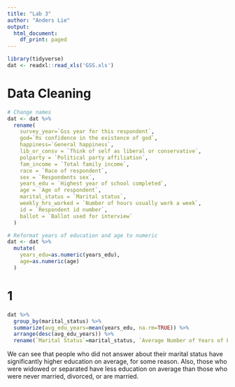 ```yaml
---
title: "Lab 3"
author: "Anders Lie"
output:
  html_document:
    df_print: paged
---
```


```r
library(tidyverse)
dat <- readxl::read_xls('GSS.xls')
```

# Data Cleaning
```r
# Change names
dat <- dat %>%
  rename(
    survey_year=`Gss year for this respondent`,
    god=`Rs confidence in the existence of god`,
    happiness=`General happiness`,
    lib_or_consv = `Think of self as liberal or conservative`,
    polparty = `Political party affiliation`,
    fam_income = `Total family income`,
    race = `Race of respondent`,
    sex = `Respondents sex`,
    years_edu = `Highest year of school completed`,
    age = `Age of respondent`,
    marital_status = `Marital status`,
    weekly_hrs_worked = `Number of hours usually work a week`,
    id = `Respondent id number`,
    ballot = `Ballot used for interview`
  )

# Reformat years of education and age to numeric
dat <- dat %>%
  mutate(
    years_edu=as.numeric(years_edu),
    age=as.numeric(age)
  )
```

# 1

```r
dat %>% 
  group_by(marital_status) %>%
  summarize(avg_edu_years=mean(years_edu, na.rm=TRUE)) %>%
  arrange(desc(avg_edu_years)) %>%
  rename(`Marital Status`=marital_status, `Average Number of Years of Education`=avg_edu_years)
```

We can see that people who did not answer about their marital status have significantly
higher education on average, for some reason. Also, those who were widowed or separated have less
education on average than those who were never married, divorced, or are married.






